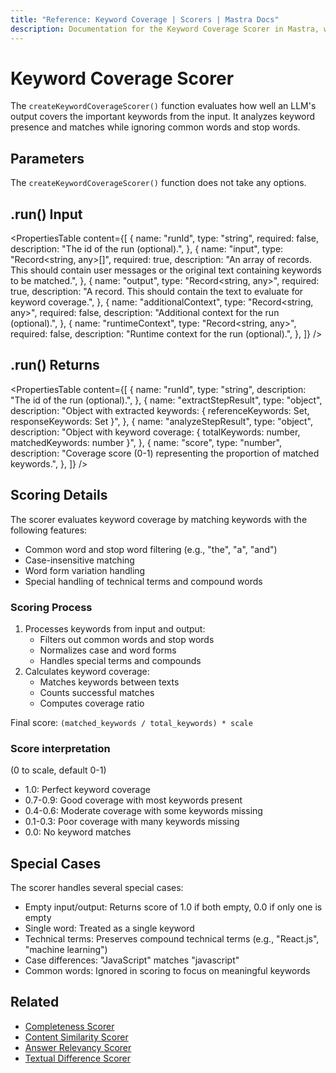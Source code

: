 ```yaml
---
title: "Reference: Keyword Coverage | Scorers | Mastra Docs"
description: Documentation for the Keyword Coverage Scorer in Mastra, which evaluates how well LLM outputs cover important keywords from the input.
---
```


# Keyword Coverage Scorer

The `createKeywordCoverageScorer()` function evaluates how well an LLM's output covers the important keywords from the input. It analyzes keyword presence and matches while ignoring common words and stop words.

## Parameters

The `createKeywordCoverageScorer()` function does not take any options.

## .run() Input

<PropertiesTable
  content={[
    {
      name: "runId",
      type: "string",
      required: false,
      description: "The id of the run (optional).",
    },
    {
      name: "input",
      type: "Record<string, any>[]",
      required: true,
      description: "An array of records. This should contain user messages or the original text containing keywords to be matched.",
    },
    {
      name: "output",
      type: "Record<string, any>",
      required: true,
      description: "A record. This should contain the text to evaluate for keyword coverage.",
    },
    {
      name: "additionalContext",
      type: "Record<string, any>",
      required: false,
      description: "Additional context for the run (optional).",
    },
    {
      name: "runtimeContext",
      type: "Record<string, any>",
      required: false,
      description: "Runtime context for the run (optional).",
    },
  ]}
/>

## .run() Returns

<PropertiesTable
  content={[
    {
      name: "runId",
      type: "string",
      description: "The id of the run (optional).",
    },
    {
      name: "extractStepResult",
      type: "object",
      description: "Object with extracted keywords: { referenceKeywords: Set<string>, responseKeywords: Set<string> }",
    },
    {
      name: "analyzeStepResult",
      type: "object",
      description: "Object with keyword coverage: { totalKeywords: number, matchedKeywords: number }",
    },
    {
      name: "score",
      type: "number",
      description: "Coverage score (0-1) representing the proportion of matched keywords.",
    },
  ]}
/>

## Scoring Details

The scorer evaluates keyword coverage by matching keywords with the following features:

- Common word and stop word filtering (e.g., "the", "a", "and")
- Case-insensitive matching
- Word form variation handling
- Special handling of technical terms and compound words

### Scoring Process

1. Processes keywords from input and output:
   - Filters out common words and stop words
   - Normalizes case and word forms
   - Handles special terms and compounds
2. Calculates keyword coverage:
   - Matches keywords between texts
   - Counts successful matches
   - Computes coverage ratio

Final score: `(matched_keywords / total_keywords) * scale`

### Score interpretation

(0 to scale, default 0-1)

- 1.0: Perfect keyword coverage
- 0.7-0.9: Good coverage with most keywords present
- 0.4-0.6: Moderate coverage with some keywords missing
- 0.1-0.3: Poor coverage with many keywords missing
- 0.0: No keyword matches

## Special Cases

The scorer handles several special cases:

- Empty input/output: Returns score of 1.0 if both empty, 0.0 if only one is empty
- Single word: Treated as a single keyword
- Technical terms: Preserves compound technical terms (e.g., "React.js", "machine learning")
- Case differences: "JavaScript" matches "javascript"
- Common words: Ignored in scoring to focus on meaningful keywords

## Related

- [Completeness Scorer](./completeness)
- [Content Similarity Scorer](./content-similarity)
- [Answer Relevancy Scorer](./answer-relevancy)
- [Textual Difference Scorer](./textual-difference)
